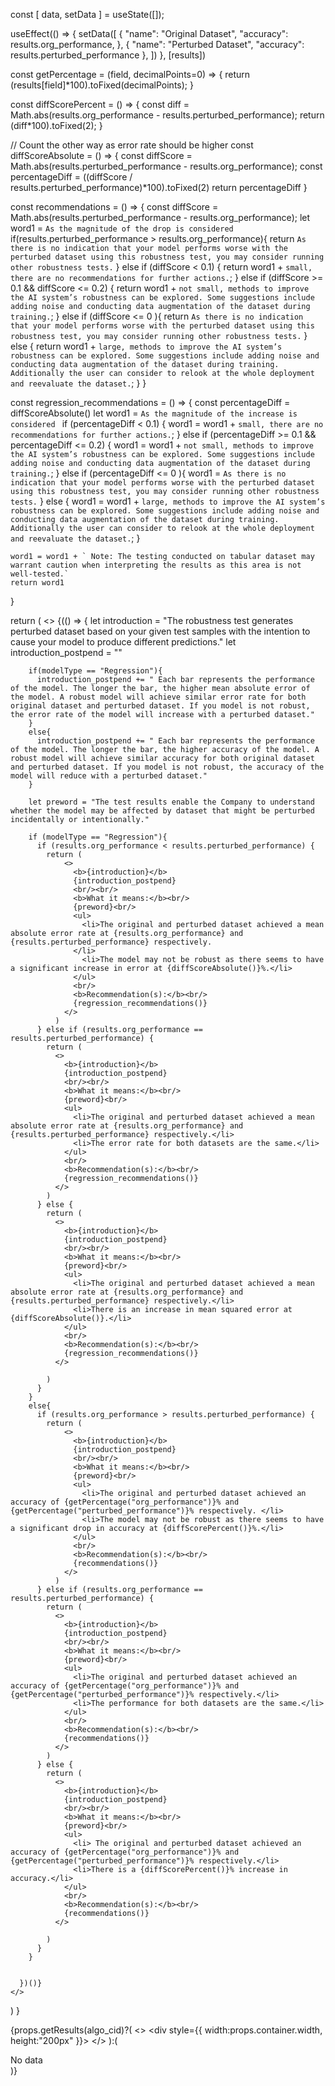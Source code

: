 

  const [ data, setData ] = useState([]);

  useEffect(() => {
    setData([
        {
          "name": "Original Dataset",
          "accuracy": results.org_performance,
        },
        {
          "name": "Perturbed Dataset",
          "accuracy": results.perturbed_performance
        },
      ])
  }, [results])

  const getPercentage = (field, decimalPoints=0) => {
    return (results[field]*100).toFixed(decimalPoints);
  }

  const diffScorePercent = () => {
    const diff = Math.abs(results.org_performance - results.perturbed_performance);
    return (diff*100).toFixed(2);
  }

  // Count the other way as error rate should be higher
  const diffScoreAbsolute = () => {
    const diffScore = Math.abs(results.perturbed_performance - results.org_performance);
    const percentageDiff = ((diffScore / results.perturbed_performance)*100).toFixed(2)
    return percentageDiff
  }

  const recommendations = () => {
    const diffScore = Math.abs(results.perturbed_performance - results.org_performance);
    let word1 = `As the magnitude of the drop is considered `
    if(results.perturbed_performance > results.org_performance){
      return `As there is no indication that your model performs worse with the perturbed dataset using this robustness test, you may consider running other robustness tests.`
    }
    else if (diffScore < 0.1) {
      return word1 + `small, there are no recommendations for further actions.`;
    } else if (diffScore >= 0.1 && diffScore <= 0.2) {
      return word1 + `not small, methods to improve the AI system’s robustness can be explored. Some suggestions include adding noise and conducting data augmentation of the dataset during training.`;
    } else if (diffScore <= 0 ){
      return `As there is no indication that your model performs worse with the perturbed dataset using this robustness test, you may consider running other robustness tests.`
    }
    else {
      return word1 + `large, methods to improve the AI system’s robustness can be explored. Some suggestions include adding noise and conducting data augmentation of the dataset during training. Additionally the user can consider to relook at the whole deployment and reevaluate the dataset.`;
    }
  }

  const regression_recommendations = () => {
    const percentageDiff = diffScoreAbsolute()
    let word1 = `As the magnitude of the increase is considered `
    if (percentageDiff < 0.1) {
      word1 = word1 + `small, there are no recommendations for further actions.`;
    } else if (percentageDiff >= 0.1 && percentageDiff <= 0.2) {
      word1 = word1 + `not small, methods to improve the AI system’s robustness can be explored. Some suggestions include adding noise and conducting data augmentation of the dataset during training.`;
    } else if (percentageDiff <= 0 ){
      word1 = `As there is no indication that your model performs worse with the perturbed dataset using this robustness test, you may consider running other robustness tests.`
    }
    else {
      word1 = word1 + `large, methods to improve the AI system’s robustness can be explored. Some suggestions include adding noise and conducting data augmentation of the dataset during training. Additionally the user can consider to relook at the whole deployment and reevaluate the dataset.`;
    }

    word1 = word1 + ` Note: The testing conducted on tabular dataset may warrant caution when interpreting the results as this area is not well-tested.`
    return word1
  }


  return (
    <>
      {(() => {
        let introduction = "The robustness test generates perturbed dataset based on your given test samples with the intention to cause your model to produce different predictions."
        let introduction_postpend = ""

        if(modelType == "Regression"){
          introduction_postpend += " Each bar represents the performance of the model. The longer the bar, the higher mean absolute error of the model. A robust model will achieve similar error rate for both original dataset and perturbed dataset. If you model is not robust, the error rate of the model will increase with a perturbed dataset."
        }
        else{
          introduction_postpend += " Each bar represents the performance of the model. The longer the bar, the higher accuracy of the model. A robust model will achieve similar accuracy for both original dataset and perturbed dataset. If you model is not robust, the accuracy of the model will reduce with a perturbed dataset."
        }

        let preword = "The test results enable the Company to understand whether the model may be affected by dataset that might be perturbed incidentally or intentionally."
        
        if (modelType == "Regression"){
          if (results.org_performance < results.perturbed_performance) {
            return (
                <>
                  <b>{introduction}</b>
                  {introduction_postpend}
                  <br/><br/>
                  <b>What it means:</b><br/>
                  {preword}<br/>
                  <ul>
                    <li>The original and perturbed dataset achieved a mean absolute error rate at {results.org_performance} and {results.perturbed_performance} respectively.
                  </li>  
                    <li>The model may not be robust as there seems to have a significant increase in error at {diffScoreAbsolute()}%.</li>
                  </ul>
                  <br/>
                  <b>Recommendation(s):</b><br/>
                  {regression_recommendations()}
                </>
              )
          } else if (results.org_performance == results.perturbed_performance) {
            return (
              <>
                <b>{introduction}</b>
                {introduction_postpend}
                <br/><br/>
                <b>What it means:</b><br/>
                {preword}<br/>
                <ul>
                  <li>The original and perturbed dataset achieved a mean absolute error rate at {results.org_performance} and {results.perturbed_performance} respectively.</li>  
                  <li>The error rate for both datasets are the same.</li>
                </ul>
                <br/>
                <b>Recommendation(s):</b><br/>
                {regression_recommendations()}
              </>
            )
          } else {
            return (
              <>
                <b>{introduction}</b>
                {introduction_postpend}
                <br/><br/>
                <b>What it means:</b><br/>
                {preword}<br/>
                <ul>
                  <li>The original and perturbed dataset achieved a mean absolute error rate at {results.org_performance} and {results.perturbed_performance} respectively.</li>  
                  <li>There is an increase in mean squared error at {diffScoreAbsolute()}.</li>
                </ul>
                <br/>
                <b>Recommendation(s):</b><br/>
                {regression_recommendations()}
              </>
              
            )
          }
        }
        else{
          if (results.org_performance > results.perturbed_performance) {
            return (
                <>
                  <b>{introduction}</b>
                  {introduction_postpend}
                  <br/><br/>
                  <b>What it means:</b><br/>
                  {preword}<br/>
                  <ul>
                    <li>The original and perturbed dataset achieved an accuracy of {getPercentage("org_performance")}% and {getPercentage("perturbed_performance")}% respectively. </li>  
                    <li>The model may not be robust as there seems to have a significant drop in accuracy at {diffScorePercent()}%.</li>
                  </ul>
                  <br/>
                  <b>Recommendation(s):</b><br/>
                  {recommendations()}
                </>
              )
          } else if (results.org_performance == results.perturbed_performance) {
            return (
              <>
                <b>{introduction}</b>
                {introduction_postpend}
                <br/><br/>
                <b>What it means:</b><br/>
                {preword}<br/>
                <ul>
                  <li>The original and perturbed dataset achieved an accuracy of {getPercentage("org_performance")}% and {getPercentage("perturbed_performance")}% respectively.</li>
                  <li>The performance for both datasets are the same.</li>
                </ul>
                <br/>
                <b>Recommendation(s):</b><br/>
                {recommendations()}
              </>
            )
          } else {
            return (
              <>
                <b>{introduction}</b>
                {introduction_postpend}
                <br/><br/>
                <b>What it means:</b><br/>
                {preword}<br/>
                <ul>
                  <li> The original and perturbed dataset achieved an accuracy of {getPercentage("org_performance")}% and {getPercentage("perturbed_performance")}% respectively.</li>
                  <li>There is a {diffScorePercent()}% increase in accuracy.</li>
                </ul>
                <br/>
                <b>Recommendation(s):</b><br/>
                {recommendations()}
              </>
              
            )
          }
        }
        
        
      })()}
    </>
  )
}

{props.getResults(algo_cid)?(
  <>
    <div style={{ width:props.container.width, height:"200px" }}>
      <MyChart results={props.getResults(algo_cid).results} modelType={props.modelAndDatasets.model.modelType}/>
    </div>
  </>
):(
  <div>No data</div>
)}

